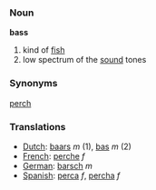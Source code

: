 ===Noun===
'''bass'''

# kind of [[fish]]
# low spectrum of the [[sound]] tones

===Synonyms===
[[perch]]
===Translations===
*[[Dutch]]: [[baars]] ''m'' (1), [[bas]] ''m'' (2)
*[[French]]: [[perche]] ''f''
*[[German]]: [[barsch]] ''m''
*[[Spanish]]: [[perca]] ''f'', [[percha]] ''f''